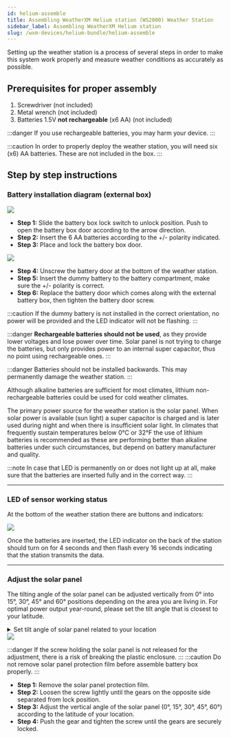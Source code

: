 ```yaml
---
id: helium-assemble
title: Assembling WeatherXM Helium station (WS2000) Weather Station
sidebar_label: Assembling WeatherXM Helium station
slug: /wxm-devices/helium-bundle/helium-assemble
---
```



Setting up the weather station is a process of several steps in order to make this system work properly
and measure weather conditions as accurately as possible.

## Prerequisites for proper assembly

1. Screwdriver (not included)
2. Metal wrench (not included)
3. Batteries  1.5V **not rechargeable** (x6 AA) (not included)

:::danger 
If you use rechargeable batteries, you may harm your device.
:::

:::caution
In order to properly deploy the weather station, you will need six (x6) AA batteries. These are not included in the box.
:::

## Step by step instructions

### Battery installation diagram (external box)

<div class="control">
    <img src={useBaseUrl("/img/wxm-devices/helium-bundle/external-battery-box.svg")} />
</div>

- **Step 1:** Slide the battery box lock switch to unlock position. Push to open the battery box door according to the arrow direction.
- **Step 2:** Insert the 6 AA batteries according to the +/- polarity indicated.
- **Step 3:**  Place and lock the battery box door.

<div class="control">
  <img src={useBaseUrl("/img/wxm-devices/helium-bundle/battery-diagram-2.svg")} />
</div>

- **Step 4:**  Unscrew the battery door at the bottom of the weather station.
- **Step 5:**  Insert the dummy battery to the battery compartment, make sure the  +/- polarity is correct.
- **Step 6:**  Replace the battery door which comes along with the external battery box, then tighten the battery door screw.

:::caution
If the dummy battery is not installed in the correct orientation, no power will be provided and the LED indicator will not be flashing.
:::

:::danger
**Rechargeable batteries should not be used**, as they provide lower voltages and lose power over time.
Solar panel is not trying to charge the batteries, but only provides power to an internal super capacitor,
thus no point using rechargeable ones.
:::

:::danger
Batteries should not be installed backwards. This may permanently damage the weather station.
:::

Although alkaline batteries are sufficient for most climates, lithium non-rechargeable batteries could be used for cold weather climates.

The primary power source for the weather station is the solar panel. When solar power is available (sun light) a super capacitor is charged
and is later used during night and when there is insufficient solar light.
In climates that frequently sustain temperatures below 0°C or 32°F the use of lithium batteries is recommended
as these are performing better than alkaline batteries under such circumstances, but depend on battery manufacturer and quality.

:::note
In case that LED is permanently on or does not light up at all,
make sure that the batteries are inserted fully and in the correct way.
:::

<hr/>

### LED of sensor working status

At the bottom of the weather station there are buttons and indicators:

<div class="explanation">
    <img src={useBaseUrl("/img/wxm-devices/helium-bundle/button-indicators.svg")} />

  Once the batteries are inserted, the LED indicator on the back of the station should turn on for 4 seconds
  and then flash every 16 seconds indicating that the station transmits the data.
</div>

<hr/>

### Adjust the solar panel

The tilting angle of the solar panel can be adjusted vertically from 0° into 15°, 30°, 45° and 60° positions depending on the area you are living in. For optimal power output year-round,
please set the tilt angle that is closest to your latitude.

<details class="accordion">

<summary>Set tilt angle of solar panel related to your location</summary>

| Location ( latitude, longitude)  | Solar panel tilt angle    |
| -----------------------           | ------------------------  |
| Hamburg (53.558, 9.7874)          | 60°                       |
| Chicago (42.1146, -88.0464)       | 45°                       |
| Houston (29.7711, -95.3552)       | 30°                       |
| Bangkok (14.2752, 100.5684)       | 15°                       |
| Sydney (-33.5738, 151.3053) *     | 0°                       |

***Sensors installed in southern hemisphere must have their solar panels flat to ensure maximum solar efficiency.**

<section class="explanation small-big">
    <img src={useBaseUrl("/img/wxm-devices/helium-bundle/tilt-angle.svg")} />
</section>

</details>

<div class="control">
  <img src={useBaseUrl("/img/wxm-devices/helium-bundle/adjust-solar-panel.svg")} />
</div>

:::danger
If the screw holding the solar panel is not released for the adjustment, there is a risk of breaking the plastic enclosure.
:::
:::caution
Do not remove solar panel protection film before assemble battery box properly.
:::

- **Step 1:** Remove the solar panel protection film.
- **Step 2:** Loosen the screw lightly until the gears on the opposite side separated from lock position.
- **Step 3:** Adjust the vertical angle of the solar panel (0°, 15°, 30°, 45°, 60°) according to the latitude of your location.
- **Step 4:** Push the gear and tighten the screw until the gears are securely locked.
